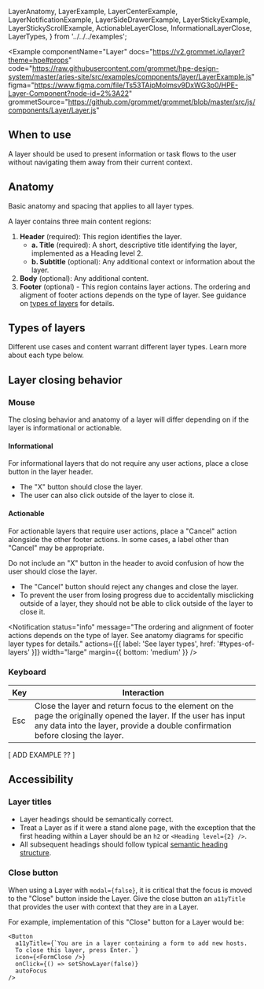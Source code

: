   LayerAnatomy,
  LayerExample,
  LayerCenterExample,
  LayerNotificationExample,
  LayerSideDrawerExample,
  LayerStickyExample,
  LayerStickyScrollExample,
  ActionableLayerClose,
  InformationalLayerClose,
  LayerTypes,
} from '../../../examples';

<Example
  componentName="Layer"
  docs="https://v2.grommet.io/layer?theme=hpe#props"
  code="https://raw.githubusercontent.com/grommet/hpe-design-system/master/aries-site/src/examples/components/layer/LayerExample.js"
  figma="https://www.figma.com/file/Ts53TAipMolmsv9DxWG3p0/HPE-Layer-Component?node-id=2%3A22"
  grommetSource="https://github.com/grommet/grommet/blob/master/src/js/components/Layer/Layer.js"
>
  <LayerExample />
</Example>

## When to use

A layer should be used to present information or task flows to the user without navigating them away from their current context.

## Anatomy

Basic anatomy and spacing that applies to all layer types.

<Example plain>
  <LayerAnatomy />
</Example>

A layer contains three main content regions:

1. **Header** (required): This region identifies the layer.
   - **a. Title** (required): A short, descriptive title identifying the layer, implemented as a Heading level 2.
   - **b. Subtitle** (optional): Any additional context or information about the layer.
1. **Body** (optional): Any additional content.
1. **Footer** (optional) - This region contains layer actions. The ordering and aligment of footer actions depends on the type of layer. See guidance on [types of layers](#types-of-layers) for details.

## Types of layers

Different use cases and content warrant different layer types. Learn more about each type below.

<LayerTypes />

## Layer closing behavior

### Mouse

The closing behavior and anatomy of a layer will differ depending on if the layer is informational or actionable.

#### Informational

For informational layers that do not require any user actions, place a close button in the layer header.

<Example plain>
  <InformationalLayerClose />
</Example>

- The "X" button should close the layer.
- The user can also click outside of the layer to close it.

#### Actionable

For actionable layers that require user actions, place a "Cancel" action alongside the other footer actions. In some cases, a label other than "Cancel" may be appropriate.

Do not include an "X" button in the header to avoid confusion of how the user should close the layer.

<Example plain>
  <ActionableLayerClose />
</Example>

- The "Cancel" button should reject any changes and close the layer.
- To prevent the user from losing progress due to accidentally misclicking outside of a layer, they should not be able to click outside of the layer to close it.

<Notification
  status="info"
  message="The ordering and alignment of footer actions depends on the type of layer. See anatomy diagrams for specific layer types for details."
  actions={[{ label: 'See layer types', href: '#types-of-layers' }]}
  width="large"
  margin={{ bottom: 'medium' }}
/>

### Keyboard

| Key | Interaction                                                                                                                                                                                         |
| --- | --------------------------------------------------------------------------------------------------------------------------------------------------------------------------------------------------- |
| Esc | Close the layer and return focus to the element on the page the originally opened the layer. If the user has input any data into the layer, provide a double confirmation before closing the layer. |

[ ADD EXAMPLE ?? ]

## Accessibility

### Layer titles

- Layer headings should be semantically correct.
- Treat a Layer as if it were a stand alone page, with the exception that the first heading within a Layer should be an `h2` or `<Heading level={2} />`.
- All subsequent headings should follow typical [semantic heading structure](/foundation/typography#semantic-usage-of-heading-levels).

### Close button

When using a Layer with `modal={false}`, it is critical that the focus is moved to the "Close" button inside the Layer. Give the close button an `a11yTitle` that provides the user with context that they are in a Layer.

For example, implementation of this "Close" button for a Layer would be:

```
<Button
  a11yTitle={`You are in a layer containing a form to add new hosts.
  To close this layer, press Enter.`}
  icon={<FormClose />}
  onClick={() => setShowLayer(false)}
  autoFocus
/>
```
